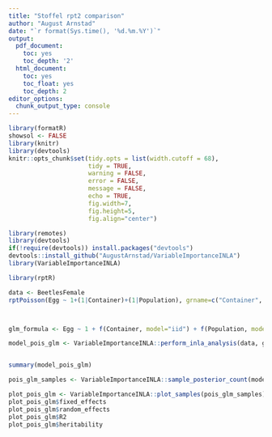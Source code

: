```yaml
---
title: "Stoffel rpt2 comparison"
author: "August Arnstad"
date: "`r format(Sys.time(), '%d.%m.%Y')`"
output:
  pdf_document:
    toc: yes
    toc_depth: '2'
  html_document:
    toc: yes
    toc_float: yes
    toc_depth: 2
editor_options: 
  chunk_output_type: console
---
```


```r
library(formatR)
showsol <- FALSE
library(knitr)
library(devtools)
knitr::opts_chunk$set(tidy.opts = list(width.cutoff = 68), 
                      tidy = TRUE, 
                      warning = FALSE, 
                      error = FALSE, 
                      message = FALSE, 
                      echo = TRUE, 
                      fig.width=7, 
                      fig.height=5, 
                      fig.align="center")

library(remotes)
library(devtools)
if(!require(devtools)) install.packages("devtools")
devtools::install_github("AugustArnstad/VariableImportanceINLA")
library(VariableImportanceINLA)
```

```r
library(rptR)

data <- BeetlesFemale
rptPoisson(Egg ~ 1+(1|Container)+(1|Population), grname=c("Container", "Population"), data=BeetlesFemale, link="log")



glm_formula <- Egg ~ 1 + f(Container, model="iid") + f(Population, model="iid")

model_pois_glm <- VariableImportanceINLA::perform_inla_analysis(data, glm_formula, family = "poisson", link_func = "log")


summary(model_pois_glm)

pois_glm_samples <- VariableImportanceINLA::sample_posterior_count(model_pois_glm, glm_formula, data, n_samp=500, additive_param = "Container")

plot_pois_glm <- VariableImportanceINLA::plot_samples(pois_glm_samples)
plot_pois_glm$fixed_effects
plot_pois_glm$random_effects
plot_pois_glm$R2
plot_pois_glm$heritability


```

